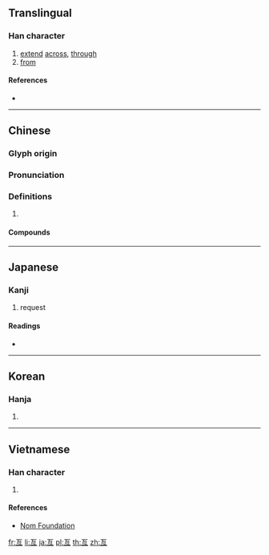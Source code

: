 {{character info/new}}
{{also|亘}}<!-- may be replaced by zh-forms -->
==Translingual==

===Han character===
{{Han char|rn=7|rad=二|as=04|sn=6|four=10106|canj=MBM}}

# [[extend]] [[across]], [[through]]
# [[from]]

====References====
* {{Han ref|kx=0087.070|dkj=00265|dj=0183.120|hdz=10019.050|uh=4E99|ud=20121|bh=A5E5|bd=42469}}

----

==Chinese==
{{zh-forms|s=亘|alt=亘,𠀕}}

===Glyph origin===
{{Han etym}}

===Pronunciation===
{{zh-pron
|m=gèn
|c=gang2
|mc=
|oc=y
|cat=
}}

===Definitions===
{{zh-hanzi}}

# {{rfdef|zh}}

====Compounds====
{{zh-der|亙古亙今|亙古|彌天亙地|亙古未有|橫亙|盤亙|綿亙|連亙}}

----

==Japanese==

===Kanji===
{{ja-kanji|grade=|rs=二04}}

# request

====Readings====
* {{ja-readings|on=[[こう]] (kō)|kun=[[わたる]] (wataru), [[わたり]] (watari)}}

----

==Korean==

===Hanja===
{{ko-hanja|hangeul=긍|rv=geung|mr=kŭng|y=kung}}

# {{defn|lang=ko|sort=二04}}

----

==Vietnamese==

===Han character===
{{vi-hantu|[[cẳng]], [[cắng]], [[cứng]], [[gắng]], [[hẵng]]|rs=二04}}

# {{defn|lang=vi|sort=二04}}

====References====
* [http://nomfoundation.org/common/nom_details.php?codepoint=4e99 Nom Foundation]

[[fr:亙]]
[[li:亙]]
[[ja:亙]]
[[pl:亙]]
[[th:亙]]
[[zh:亙]]
